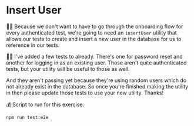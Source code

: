 # Insert User

👨‍💼 Because we don't want to have to go through the onboarding flow for every
authenticated test, we're going to need an `insertUser` utility that allows our
tests to create and insert a new user in the database for us to reference in our
tests.

🧝‍♀️ I've added a few tests to <InlineFile file="tests/e2e/onboarding.test.ts" />
already. There's one for password reset and another for logging in as an
existing user. Those aren't quite authenticated tests, but your utility will be
useful to those as well.

And they aren't passing yet because they're using random users which do not
already exist in the database. So once you're finished making the utility
in <InlineFile file="tests/playwright-utils.ts" /> then please update those
tests to use your new utility. Thanks!

💰 Script to run for this exercise:

```sh
npm run test:e2e
```

